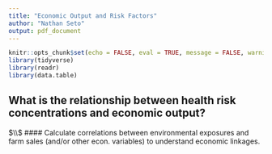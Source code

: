 ```yaml
---
title: "Economic Output and Risk Factors"
author: "Nathan Seto"
output: pdf_document
---
```

```r
knitr::opts_chunk$set(echo = FALSE, eval = TRUE, message = FALSE, warning = FALSE)
library(tidyverse)
library(readr)
library(data.table)
```

## What is the relationship between health risk concentrations and economic output?
$\\$
#### Calculate correlations between environmental exposures and farm sales (and/or other econ. variables) to understand economic linkages. 